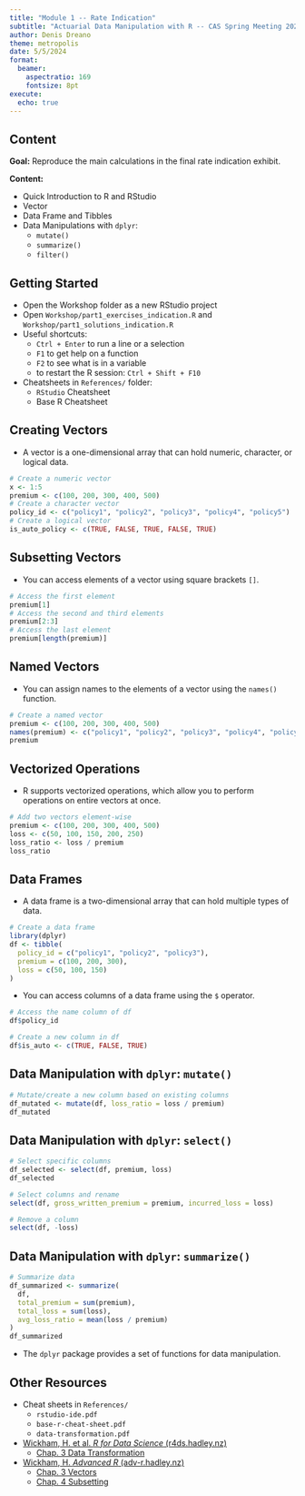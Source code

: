 ```yaml
---
title: "Module 1 -- Rate Indication"
subtitle: "Actuarial Data Manipulation with R -- CAS Spring Meeting 2024"
author: Denis Dreano
theme: metropolis
date: 5/5/2024
format:
  beamer:
    aspectratio: 169
    fontsize: 8pt
execute:
  echo: true
---
```


## Content

**Goal:** Reproduce the main calculations in the final rate indication exhibit.

**Content:**

* Quick Introduction to R and RStudio
* Vector
* Data Frame and Tibbles
* Data Manipulations with `dplyr`:
  - `mutate()`
  - `summarize()`
  - `filter()`

## Getting Started

* Open the Workshop folder as a new RStudio project
* Open `Workshop/part1_exercises_indication.R` and `Workshop/part1_solutions_indication.R`
* Useful shortcuts:
  - `Ctrl + Enter` to run a line or a selection
  - `F1` to get help on a function
  - `F2` to see what is in a variable
  - to restart the R session: `Ctrl + Shift + F10`
* Cheatsheets in `References/` folder:
  - `RStudio` Cheatsheet
  - Base R Cheatsheet

## Creating Vectors

* A vector is a one-dimensional array that can hold numeric, character, or logical data.

```r
# Create a numeric vector
x <- 1:5
premium <- c(100, 200, 300, 400, 500)
# Create a character vector
policy_id <- c("policy1", "policy2", "policy3", "policy4", "policy5")
# Create a logical vector
is_auto_policy <- c(TRUE, FALSE, TRUE, FALSE, TRUE)
```

## Subsetting Vectors

* You can access elements of a vector using square brackets `[]`.
```r
# Access the first element
premium[1]
# Access the second and third elements
premium[2:3]
# Access the last element
premium[length(premium)]
```

## Named Vectors

* You can assign names to the elements of a vector using the `names()` function.
```r
# Create a named vector
premium <- c(100, 200, 300, 400, 500)
names(premium) <- c("policy1", "policy2", "policy3", "policy4", "policy5")
premium
```

## Vectorized Operations

* R supports vectorized operations, which allow you to perform operations on entire vectors at once.
```r
# Add two vectors element-wise
premium <- c(100, 200, 300, 400, 500)
loss <- c(50, 100, 150, 200, 250)
loss_ratio <- loss / premium
loss_ratio
```

## Data Frames

* A data frame is a two-dimensional array that can hold multiple types of data.
```r
# Create a data frame
library(dplyr)
df <- tibble(
  policy_id = c("policy1", "policy2", "policy3"),
  premium = c(100, 200, 300),
  loss = c(50, 100, 150)
)
```

* You can access columns of a data frame using the `$` operator.
```r
# Access the name column of df
df$policy_id

# Create a new column in df
df$is_auto <- c(TRUE, FALSE, TRUE)
```

## Data Manipulation with `dplyr`: `mutate()`

```r
# Mutate/create a new column based on existing columns
df_mutated <- mutate(df, loss_ratio = loss / premium)
df_mutated
```


## Data Manipulation with `dplyr`: `select()`

```r
# Select specific columns
df_selected <- select(df, premium, loss)
df_selected

# Select columns and rename
select(df, gross_written_premium = premium, incurred_loss = loss)

# Remove a column
select(df, -loss)
```

## Data Manipulation with `dplyr`: `summarize()`

```r
# Summarize data
df_summarized <- summarize(
  df,
  total_premium = sum(premium), 
  total_loss = sum(loss),
  avg_loss_ratio = mean(loss / premium)
)
df_summarized
```

* The `dplyr` package provides a set of functions for data manipulation.

## Other Resources

* Cheat sheets in `References/`
  - `rstudio-ide.pdf`
  - `base-r-cheat-sheet.pdf`
  - `data-transformation.pdf`

* [Wickham, H. et al. *R for Data Science* (r4ds.hadley.nz)](https://r4ds.hadley.nz/)
  - [Chap. 3 Data Transformation](https://r4ds.hadley.nz/data-transform.html#groups)

* [Wickham, H. *Advanced R* (adv-r.hadley.nz)](https://adv-r.hadley.nz/)
  - [Chap. 3 Vectors](https://adv-r.hadley.nz/vectors-chap.html)
  - [Chap. 4 Subsetting](https://adv-r.hadley.nz/subsetting.html)
